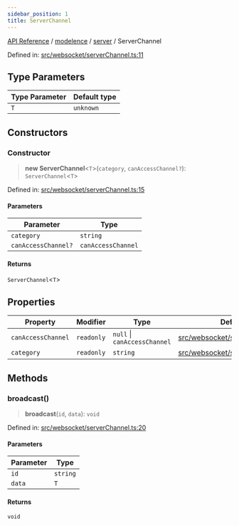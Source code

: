 ```yaml
---
sidebar_position: 1
title: ServerChannel
---
```


[API Reference](/api-reference/modelence/server/classes/../../../index) / [modelence](/api-reference/modelence/server/classes/../../index) / [server](/api-reference/modelence/server/classes/../index) / ServerChannel

Defined in: [src/websocket/serverChannel.ts:11](https://github.com/modelence/modelence/blob/07be4eb0140a3cfe4c9f1ba12b97b45d1c4600f0/packages/modelence/src/websocket/serverChannel.ts#L11)

## Type Parameters

| Type Parameter | Default type |
| ------ | ------ |
| `T` | `unknown` |

## Constructors

### Constructor

> **new ServerChannel**\<`T`\>(`category`, `canAccessChannel?`): `ServerChannel`\<`T`\>

Defined in: [src/websocket/serverChannel.ts:15](https://github.com/modelence/modelence/blob/07be4eb0140a3cfe4c9f1ba12b97b45d1c4600f0/packages/modelence/src/websocket/serverChannel.ts#L15)

#### Parameters

| Parameter | Type |
| ------ | ------ |
| `category` | `string` |
| `canAccessChannel?` | `canAccessChannel` |

#### Returns

`ServerChannel`\<`T`\>

## Properties

| Property | Modifier | Type | Defined in |
| ------ | ------ | ------ | ------ |
| <a id="canaccesschannel"></a> `canAccessChannel` | `readonly` | `null` \| `canAccessChannel` | [src/websocket/serverChannel.ts:13](https://github.com/modelence/modelence/blob/07be4eb0140a3cfe4c9f1ba12b97b45d1c4600f0/packages/modelence/src/websocket/serverChannel.ts#L13) |
| <a id="category"></a> `category` | `readonly` | `string` | [src/websocket/serverChannel.ts:12](https://github.com/modelence/modelence/blob/07be4eb0140a3cfe4c9f1ba12b97b45d1c4600f0/packages/modelence/src/websocket/serverChannel.ts#L12) |

## Methods

### broadcast()

> **broadcast**(`id`, `data`): `void`

Defined in: [src/websocket/serverChannel.ts:20](https://github.com/modelence/modelence/blob/07be4eb0140a3cfe4c9f1ba12b97b45d1c4600f0/packages/modelence/src/websocket/serverChannel.ts#L20)

#### Parameters

| Parameter | Type |
| ------ | ------ |
| `id` | `string` |
| `data` | `T` |

#### Returns

`void`
